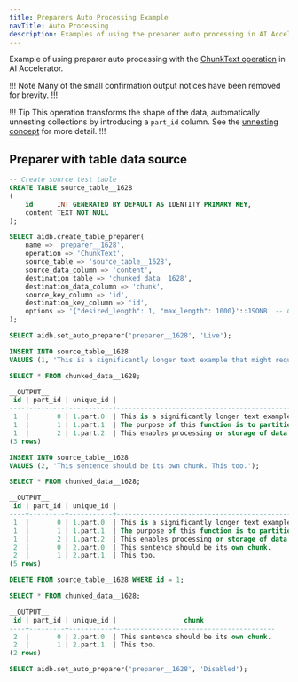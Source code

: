 ```yaml
---
title: Preparers Auto Processing Example
navTitle: Auto Processing
description: Examples of using the preparer auto processing in AI Accelerator.
---
```


Example of using preparer auto processing with the [ChunkText operation](../primitives#chunk-text) in AI Accelerator.

!!! Note
Many of the small confirmation output notices have been removed for brevity.
!!!

!!! Tip
This operation transforms the shape of the data, automatically unnesting collections by introducing a `part_id` column. See the [unnesting concept](../concepts#unnesting) for more detail.
!!!

## Preparer with table data source

```sql
-- Create source test table
CREATE TABLE source_table__1628
(
    id      INT GENERATED BY DEFAULT AS IDENTITY PRIMARY KEY,
    content TEXT NOT NULL
);

SELECT aidb.create_table_preparer(
    name => 'preparer__1628',
    operation => 'ChunkText',
    source_table => 'source_table__1628',
    source_data_column => 'content',
    destination_table => 'chunked_data__1628',
    destination_data_column => 'chunk',
    source_key_column => 'id',
    destination_key_column => 'id',
    options => '{"desired_length": 1, "max_length": 1000}'::JSONB  -- Configuration for the ChunkText operation
);

SELECT aidb.set_auto_preparer('preparer__1628', 'Live');

INSERT INTO source_table__1628
VALUES (1, 'This is a significantly longer text example that might require splitting into smaller chunks. The purpose of this function is to partition text data into segments of a specified maximum length, for example, this sentence 145 is characters. This enables processing or storage of data in manageable parts.');
```

```sql
SELECT * FROM chunked_data__1628;

__OUTPUT__
 id | part_id | unique_id |                                                                       chunk
----+---------+-----------+---------------------------------------------------------------------------------------------------------------------------------------------------
 1  |       0 | 1.part.0  | This is a significantly longer text example that might require splitting into smaller chunks.
 1  |       1 | 1.part.1  | The purpose of this function is to partition text data into segments of a specified maximum length, for example, this sentence 145 is characters.
 1  |       2 | 1.part.2  | This enables processing or storage of data in manageable parts.
(3 rows)
```

```sql
INSERT INTO source_table__1628
VALUES (2, 'This sentence should be its own chunk. This too.');
```

```sql
SELECT * FROM chunked_data__1628;

__OUTPUT__
 id | part_id | unique_id |                                                                       chunk
----+---------+-----------+---------------------------------------------------------------------------------------------------------------------------------------------------
 1  |       0 | 1.part.0  | This is a significantly longer text example that might require splitting into smaller chunks.
 1  |       1 | 1.part.1  | The purpose of this function is to partition text data into segments of a specified maximum length, for example, this sentence 145 is characters.
 1  |       2 | 1.part.2  | This enables processing or storage of data in manageable parts.
 2  |       0 | 2.part.0  | This sentence should be its own chunk.
 2  |       1 | 2.part.1  | This too.
(5 rows)
```

```sql
DELETE FROM source_table__1628 WHERE id = 1;
```

```sql
SELECT * FROM chunked_data__1628;

__OUTPUT__
 id | part_id | unique_id |                 chunk
----+---------+-----------+----------------------------------------
 2  |       0 | 2.part.0  | This sentence should be its own chunk.
 2  |       1 | 2.part.1  | This too.
(2 rows)
```

```sql
SELECT aidb.set_auto_preparer('preparer__1628', 'Disabled');
```

